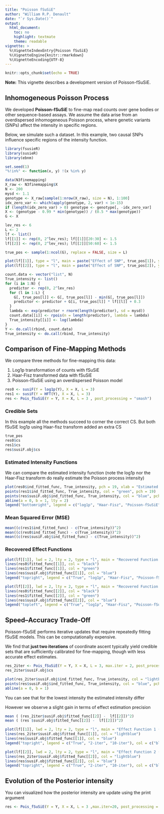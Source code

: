 ```yaml
---
title: "Poisson fSuSiE"
author: "William R.P. Denault"
date: "`r Sys.Date()`"
output:
  html_document:
    toc: no
    highlight: textmate
    theme: readable
vignette: >
  %\VignetteIndexEntry{Poisson fSuSiE}
  %\VignetteEngine{knitr::rmarkdown}
  %\VignetteEncoding{UTF-8}
---
```


```r
knitr::opts_chunk$set(echo = TRUE)
```



**Note:** This vignette describes a development version of Poisson-fSuSiE.

## Inhomogeneous Poisson Process

We developed **Poisson-fSuSiE** to fine-map read counts over gene bodies or other sequence-based assays.
We assume the data arise from an overdispersed inhomogeneous Poisson process, where genetic variants (SNPs) affect the intensity in specific regions.

Below, we simulate such a dataset. In this example, two causal SNPs influence specific regions of the intensity function.

```r
library(fsusieR)
library(susieR)
library(ebnm)

set.seed(1)
"%!in%" <- function(x, y) !(x %in% y)

data(N3finemapping)
X_raw <- N3finemapping$X
N <- 200
mysd <- 1.1
genotype <- X_raw[sample(1:nrow(X_raw), size = N), 1:100]
idx_zero_var <- which(apply(genotype, 2, var) < 1e-15)
if (length(idx_zero_var) > 0) genotype <- genotype[, -idx_zero_var]
X <- (genotype - 0.99 * min(genotype)) / (0.5 * max(genotype))
G <- X

lev_res <- 6
L <- 2
lf <- list()
lf[[1]] <- rep(0, 2^lev_res); lf[[1]][20:30] <- 1.5
lf[[2]] <- rep(0, 2^lev_res); lf[[2]][50:60] <- 1.5

true_pos <- sample(1:ncol(G), replace = FALSE, size = L)

plot(lf[[1]], type = "l", main = paste("Effect of SNP", true_pos[1]), ylab = "Effect", xlab = "Position")
plot(lf[[2]], type = "l", main = paste("Effect of SNP", true_pos[2]), ylab = "Effect", xlab = "Position")

count.data <- vector("list", N)
True_intensity <- list()
for (i in 1:N) {
  predictor <- rep(0, 2^lev_res)
  for (l in 1:L) {
    G[, true_pos[l]] <- G[, true_pos[l]] - min(G[, true_pos[l]])
    predictor <- predictor + G[i, true_pos[l]] * lf[[l]] + 0.3
  }
  lambda <- exp(predictor + rnorm(length(predictor), sd = mysd))
  count.data[[i]] <- rpois(n = length(predictor), lambda = lambda)
  True_intensity[[i]] <- log(lambda)
}
Y <- do.call(rbind, count.data)
True_intensity <- do.call(rbind, True_intensity)
```



## Comparison of Fine-Mapping Methods

We compare three methods for fine-mapping this data:

1. Log1p transformation of counts with fSuSiE
2. Haar-Fisz transformed data with fSuSiE
3. Poisson-fSuSiE using an overdispersed Poisson model


```r
res0 <- susiF(Y = log1p(Y), X = X, L = 3)
res1 <- susiF(Y = HFT(Y), X = X, L = 3)
res <- Pois_fSuSiE(Y = Y, X = X, L = 3 , post_processing = "smash")
```

### Credible Sets
In this example all the methods succeed to corner the correct CS. 
But both fSuSiE log1p using Haar-fisz transform added an extra CS 

```r
true_pos
res0$cs
res1$cs
res$susiF.obj$cs
```

### Estimated Intensity Functions

We can compare  the estimated intensity function (note the log1p nor the Haar-Fisz transform do  really estimate the Poisson process intensity)

```r
plot(res0$ind_fitted_func, True_intensity, pch = 19, xlab = "Estimated Intensity", ylab = "True Intensity", main = "Comparison of Estimated Intensities")
points(res1$ind_fitted_func, True_intensity, col = "green", pch = 19)
points(res$susiF.obj$ind_fitted_func, True_intensity, col = "blue", pch = 19)
abline(a = 0, b = 1, lty = 2)
legend("bottomright", legend = c("log1p", "Haar-Fisz", "Poisson-fSuSiE"), col = c("black", "green", "blue"), pch = 19)
```

### Mean Squared Error (MSE)


```r
mean((c(res1$ind_fitted_func) - c(True_intensity))^2)
mean((c(res0$ind_fitted_func) - c(True_intensity))^2)
mean((c(res$susiF.obj$ind_fitted_func) - c(True_intensity))^2)
```



### Recovered Effect Functions



```r

plot(lf[[1]], lwd = 2, lty = 2, type = "l", main = "Recovered Function 1", ylab = "Effect", xlab = "Position")
lines(res0$fitted_func[[1]], col = "black")
lines(res1$fitted_func[[1]], col = "green")
lines(res$susiF.obj$fitted_func[[1]], col = "blue")
legend("topright", legend = c("True", "log1p", "Haar-Fisz", "Poisson-fSuSiE"), col = c("black", "black", "green", "blue"), lty = c(2, 1, 1, 1))

plot(lf[[2]], lwd = 2, lty = 2, type = "l", main = "Recovered Function 2", ylab = "Effect", xlab = "Position")
lines(res0$fitted_func[[2]], col = "black")
lines(res1$fitted_func[[2]], col = "green")
lines(res$susiF.obj$fitted_func[[2]], col = "blue")
legend("topleft", legend = c("True", "log1p", "Haar-Fisz", "Poisson-fSuSiE"), col = c("black", "black", "green", "blue"), lty = c(2, 1, 1, 1))
```



## Speed–Accuracy Trade-Off

Poisson-fSuSiE performs iterative updates that require repeatedly fitting fSuSiE models. This can be computationally expensive.

We find that **just two iterations** of coordinate ascent typically yield credible sets that are sufficiently calibrated for fine-mapping, though with less accurate effect estimates.

```r
res_2iter <- Pois_fSuSiE(Y = Y, X = X, L = 3, max.iter = 2, post_processing = "smash")
res_2iter$susiF.obj$cs

plot(res_2iter$susiF.obj$ind_fitted_func, True_intensity, col = "lightblue", pch = 19, xlab = "Estimated Intensity", ylab = "True Intensity")
points(res$susiF.obj$ind_fitted_func, True_intensity, col = "blue", pch = 19)
abline(a = 0, b = 1)
```

 

You can see that for the lowest intensity the estimated intensity differ

However we observe a slight gain in terms of effect estimation precision 

```r
mean ( (res_2iter$susiF.obj$fitted_func[[2]] -  lf[[2]])^2)
mean ( (res $susiF.obj$fitted_func[[2]] -  lf[[2]])^2)
```


```r

plot(lf[[1]], lwd = 2, lty = 2, type = "l", main = "Effect Function 1 (2 vs 20 iterations)")
lines(res_2iter$susiF.obj$fitted_func[[1]], col = "lightblue")
lines(res$susiF.obj$fitted_func[[1]], col = "blue")
legend("topright", legend = c("True", "2-iter", "10-iter"), col = c("black", "lightblue", "blue"), lty = c(2, 1, 1))

plot(lf[[2]], lwd = 2, lty = 2, type = "l", main = "Effect Function 2 (2 vs 20 iterations)")
lines(res_2iter$susiF.obj$fitted_func[[2]], col = "lightblue")
lines(res$susiF.obj$fitted_func[[2]], col = "blue")
legend("topright", legend = c("True", "2-iter", "10-iter"), col = c("black", "lightblue", "blue"), lty = c(2, 1, 1))

``` 


## Evolution of the Posterior intensity 

You can visualized how the posterior intensity are update using the print argument

```r

res <- Pois_fSuSiE(Y = Y, X = X, L = 3 ,max.iter=20, post_processing = "HMM", print=TRUE )
```

